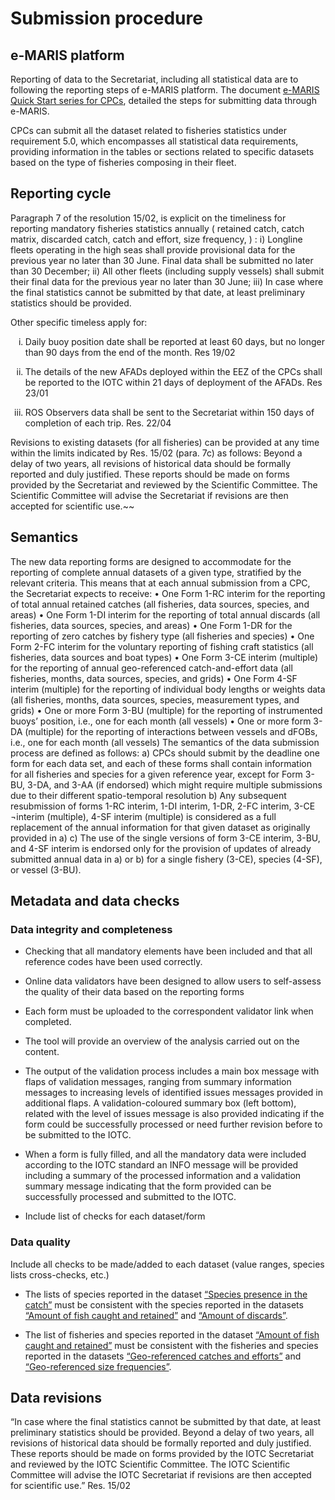 # Submission procedure {#SubmissionSection}

## e-MARIS platform

Reporting of data to the Secretariat, including all statistical data are to following the reporting steps of e-MARIS platform. The document [e-MARIS Quick Start series for CPCs](https://iotc.org/sites/default/files/documents/compliance/emaris/Reporting_using_e-MARIS_for_CPCs.pdf), detailed the steps for submitting data through e-MARIS. 

CPCs can submit all the dataset related to fisheries statistics under requirement 5.0, which encompasses all statistical data requirements, providing information in the tables or sections related to specific datasets based on the type of fisheries composing in their fleet. 


## Reporting cycle

Paragraph 7 of the resolution 15/02, is explicit on the timeliness for reporting mandatory fisheries statistics annually ( retained catch, catch matrix, discarded catch, catch and effort, size frequency, ) :
i)	Longline fleets operating in the high seas shall provide provisional data for the previous year no later than 30 June. Final data shall be submitted no later than 30 December;
ii)	 All other fleets (including supply vessels) shall submit their final data for the previous year no later than 30 June;
iii)	In case where the final statistics cannot be submitted by that date, at least preliminary statistics should be provided. 

Other specific timeless apply for:

i) Daily buoy position date shall be reported at least 60 days, but no longer than 90 days from the end of the month. Res 19/02

ii) The details of the new AFADs deployed within the EEZ of the CPCs shall be reported to the IOTC within 21 days of deployment of the AFADs. Res 23/01

iii) ROS Observers data shall be sent to the Secretariat within 150 days of completion of each trip. Res. 22/04

Revisions to existing datasets (for all fisheries) can be provided at any time within the limits indicated by Res. 15/02 (para. 7c) as follows: Beyond a delay of two years, all revisions of historical data should be formally reported and duly justified. These reports should be made on forms provided by the Secretariat and reviewed by the Scientific Committee. The Scientific Committee will advise the Secretariat if revisions are then accepted for scientific use.~~ 

## Semantics

The new  data reporting forms are designed to accommodate for the reporting of complete annual datasets of a given type, stratified by the relevant criteria.
This means that at each annual submission from a CPC, the Secretariat expects to receive:
•	One Form 1-RC interim for the reporting of total annual retained catches (all fisheries, data sources, species, and areas)
•	One Form 1-DI interim for the reporting of total annual discards (all fisheries, data sources, species, and areas)
•	One Form 1-DR for the reporting of zero catches by fishery type (all fisheries and species)
•	One Form 2-FC interim for the voluntary reporting of fishing craft statistics (all fisheries, data sources and boat types)
•	One Form 3-CE interim (multiple) for the reporting of annual geo-referenced catch-and-effort data (all fisheries, months, data sources, species, and grids)
•	One Form 4-SF interim (multiple) for the reporting of individual body lengths or weights data (all fisheries, months, data sources, species, measurement types, and grids)
•	One or more Form 3-BU (multiple) for the reporting of instrumented buoys’ position, i.e., one for each month (all vessels)
•	One or more form 3-DA (multiple) for the reporting of interactions between vessels and dFOBs, i.e., one for each month (all vessels)
The semantics of the data submission process are defined as follows:
a)	CPCs should submit by the deadline one form for each data set, and each of these forms shall contain information for all fisheries and species for a given reference year, except for Form 3-BU, 3-DA, and 3-AA (if endorsed) which might require multiple submissions due to their different spatio-temporal resolution
b)	Any subsequent resubmission of forms 1-RC interim, 1-DI interim, 1-DR, 2-FC interim, 3-CE ¬interim (multiple), 4-SF interim (multiple) is considered as a full replacement of the annual information for that given dataset as originally provided in a)
c)	The use of the single versions of form 3-CE interim, 3-BU, and 4-SF interim is endorsed only for the provision of updates of already submitted annual data in a) or b) for a single fishery (3-CE), species (4-SF), or vessel (3-BU).

## Metadata and data checks

### Data integrity and completeness

- Checking that all mandatory elements have been included and that all reference codes have been used correctly. 
- Online data validators have been designed to allow users to self-assess the quality of their data based on the reporting forms
- Each form must be uploaded to the correspondent validator link when completed.
- The tool will provide an overview of the analysis carried out on the content.
- The output of the validation process includes a main box message with flaps of validation messages, ranging from summary information messages to increasing levels of identified issues messages provided in additional flaps. A validation-coloured summary box (left bottom), related with the level of issues message is also provided indicating if the form could be successfully processed or need further revision before to be submitted to the IOTC.
- When a form is fully filled, and all the mandatory data were included according to the IOTC standard an INFO message will be provided including a summary of the processed information and a validation summary message indicating that the form provided can be successfully processed and submitted to the IOTC.

- Include list of checks for each dataset/form

### Data quality

Include all checks to be made/added to each dataset (value ranges, species lists cross-checks, etc.)

- The lists of species reported in the dataset ["Species presence in the catch"](#DRdataset) must be consistent with the species reported in the datasets ["Amount of fish caught and retained"](#RCdataset) and ["Amount of discards"](#DIdataset).

- The list of fisheries and species reported in the dataset ["Amount of fish caught and retained"](#RCdataset) must be consistent with the fisheries and species reported in the datasets ["Geo-referenced catches and efforts"](#CEdataset) and ["Geo-referenced size frequencies"](#SFdataset).

## Data revisions

"In case where the final statistics cannot be submitted by that date, at least preliminary statistics should be provided. Beyond a delay of two years, all revisions of historical data should be formally reported and duly justified. These reports should be made on forms provided by the IOTC Secretariat and reviewed by the IOTC Scientific Committee. The IOTC Scientific Committee will advise the IOTC Secretariat if revisions are then accepted for scientific use." Res. 15/02



